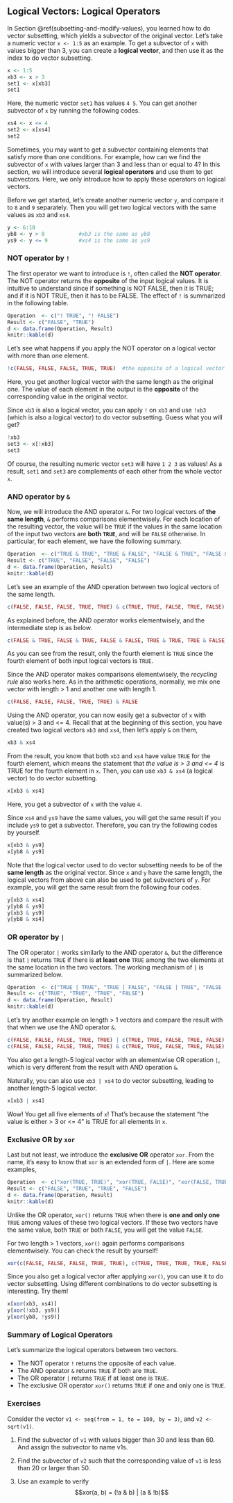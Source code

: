 ## Logical Vectors: Logical Operators{#logical_operators}

In Section \@ref(subsetting-and-modify-values), you learned how to do vector subsetting, which yields a subvector of the original vector. Let's take a numeric vector `x <- 1:5` as an example. To get a subvector of `x` with values bigger than 3, you can create a **logical vector**,  and then use it as the index to do vector subsetting. 

```r
x <- 1:5
xb3 <- x > 3
set1 <- x[xb3]
set1
```

Here, the numeric vector `set1` has values `4 5`. You can get another subvector of `x` by running the following codes.

```r
xs4 <- x <= 4
set2 <- x[xs4]
set2
```

Sometimes, you may want to get a subvector containing elements that satisfy more than one conditions. For example, how can we find the subvector of `x` with values larger than 3 and less than or equal to 4? In this section, we will introduce several **logical operators** and use them to get subvectors.  Here, we only introduce how to apply these operators on logical vectors.
 
Before we get started, let's create another numeric vector `y`, and compare it to `8` and `9` separately. Then you will get two logical vectors with the same values as `xb3` and `xs4`.

```r
y <- 6:10
yb8 <- y > 8           #xb3 is the same as yb8
ys9 <- y <= 9          #xs4 is the same as ys9
```
 
### NOT operator by `!`

The first operator we want to introduce is `!`, often called the **NOT operator**. The NOT operator returns the **opposite** of the input logical values. It is intuitive to understand since if something is NOT FALSE, then it is TRUE; and if it is NOT TRUE, then it has to be FALSE. The effect of `!` is summarized in the following table. 

```r
Operation  <- c("! TRUE", "! FALSE")
Result <- c("FALSE", "TRUE")
d <- data.frame(Operation, Result)
knitr::kable(d)
```

Let's see what happens if you apply the NOT operator on a logical vector with more than one element.

```r
!c(FALSE, FALSE, FALSE, TRUE, TRUE)  #the opposite of a logical vector
```

Here, you get another logical vector with the same length as the original one. The value of each element in the output is the **opposite** of the corresponding value in the original vector. 



Since `xb3` is also a logical vector, you can apply `!` on `xb3` and use `!xb3` (which is also a logical vector) to do vector subsetting. Guess what you will get?

```r
!xb3
set3 <- x[!xb3]
set3
```

Of course, the resulting numeric vector `set3` will have  `1 2 3` as values! As a result, `set1` and `set3` are complements of each other from the whole vector `x`. 


### AND operator by `&`

Now, we will introduce the AND operator `&`. For two logical vectors of **the same length**, `&` performs comparisons elementwisely. For each location of the resulting vector, the value will be `TRUE` if the values in the same location of the input two vectors are **both `TRUE`**, and will be `FALSE` otherwise. In particular, for each element, we have the following summary. 

```r
Operation  <- c("TRUE & TRUE", "TRUE & FALSE", "FALSE & TRUE", "FALSE & FALSE")
Result <- c("TRUE", "FALSE", "FALSE", "FALSE")
d <- data.frame(Operation, Result)
knitr::kable(d)
```


Let's see an example of the AND operation between two logical vectors of the same length. 

```r
c(FALSE, FALSE, FALSE, TRUE, TRUE) & c(TRUE, TRUE, FALSE, TRUE, FALSE)

```

As explained before, the AND operator works elementwisely, and the intermediate step is as below. 

```r
c(FALSE & TRUE, FALSE & TRUE, FALSE & FALSE, TRUE & TRUE, TRUE & FALSE)
```

As you can see from the result, only the fourth element is `TRUE` since the fourth element of both input logical vectors is `TRUE`.  

Since the AND operator makes comparisons elementwisely, the *recycling rule* also works here. As in the arithmetic operations, normally, we mix one vector with length > 1 and another one with length 1.
```r
c(FALSE, FALSE, FALSE, TRUE, TRUE) & FALSE
```


Using the AND operator, you can now easily get a subvector of `x` with value(s) > 3 and <= 4. Recall that at the beginning of this section, you have created two logical vectors `xb3` and `xs4`, then let's apply `&` on them,

```r
xb3 & xs4  
```
 
From the result, you know that both `xb3` and `xs4` have value `TRUE` for the fourth element, which means the statement that *the value is > 3 and <= 4* is TRUE for the fourth element in `x`. Then, you can use `xb3 & xs4` (a logical vector) to do vector subsetting. 

```r
x[xb3 & xs4]                                      
```

Here, you get a subvector of `x` with the value `4`.

Since `xs4` and `ys9` have the same values, you will get the same result if you include `ys9` to get a subvector. Therefore, you can try the following codes by yourself.

```r
x[xb3 & ys9]
x[yb8 & ys9]
```

Note that the logical vector used to do vector subsetting needs to be of the **same length** as the original vector. Since `x` and `y` have the same length, the logical vectors from above can also be used to get subvectors of `y`. For example, you will get the same result from the following four codes.

```r
y[xb3 & xs4]
y[yb8 & ys9]
y[xb3 & ys9]
y[yb8 & xs4]
```



### OR operator by `|`

The OR operator `|` works similarly to the AND operator `&`, but the difference is that `|` returns `TRUE` if there is **at least one** `TRUE` among the two elements at the same location in the two vectors. The working mechanism of `|` is summarized below.

```r
Operation  <- c("TRUE | TRUE", "TRUE | FALSE", "FALSE | TRUE", "FALSE | FALSE")
Result <- c("TRUE", "TRUE", "TRUE", "FALSE")
d <- data.frame(Operation, Result)
knitr::kable(d)
```

Let's try another example on length > 1 vectors and compare the result with that when we use the AND operator `&`. 
```r
c(FALSE, FALSE, FALSE, TRUE, TRUE) | c(TRUE, TRUE, FALSE, TRUE, FALSE)
c(FALSE, FALSE, FALSE, TRUE, TRUE) & c(TRUE, TRUE, FALSE, TRUE, FALSE)
```

You also get a length-5 logical vector with an elementwise OR operation `|`, which is very different from the result with AND operation `&`.

Naturally, you can also use `xb3 | xs4` to do vector subsetting, leading to another length-5 logical vector. 

```r
x[xb3 | xs4]
```

Wow! You get all five elements of `x`! That's because the statement "the value is either > 3 or <= 4" is TRUE for all elements in `x`.

### Exclusive OR by `xor`

Last but not least, we introduce the **exclusive OR** operator `xor`. From the name, it's easy to know that `xor` is an extended form of `|`. Here are some examples,

```r
Operation  <- c("xor(TRUE, TRUE)", "xor(TRUE, FALSE)", "xor(FALSE, TRUE)", "xor(FALSE, FALSE)")
Result <- c("FALSE", "TRUE", "TRUE", "FALSE")
d <- data.frame(Operation, Result)
knitr::kable(d)
```

Unlike the OR operator, `xor()` returns `TRUE` when there is **one and only one** `TRUE` among values of these two logical vectors. If these two vectors have the same value, both `TRUE` or both `FALSE`, you will get the value `FALSE`.

For two length > 1 vectors, `xor()` again performs comparisons elementwisely. You can check the result by yourself!
```r
xor(c(FALSE, FALSE, FALSE, TRUE, TRUE), c(TRUE, TRUE, TRUE, TRUE, FALSE))
```

Since you also get a logical vector after applying `xor()`, you can use it to do vector subsetting. Using different combinations to do vector subsetting is interesting. Try them!

```r
x[xor(xb3, xs4)]
y[xor(!xb3, ys9)]
y[xor(yb8, !ys9)]
```

### Summary of Logical Operators

Let's summarize the logical operators between two vectors. 

- The NOT operator `!` returns the opposite of each value.
- The AND operator `&` returns `TRUE` if both are `TRUE`.
- The OR operator `|` returns `TRUE` if at least one is `TRUE`.
- The exclusive OR operator `xor()` returns `TRUE` if one and only one is `TRUE`.




### Exercises

Consider the vector `v1 <- seq(from = 1, to = 100, by = 3)`, and `v2 <-  sqrt(v1)`. 


1. Find the subvector of `v1` with values bigger than 30 and less than 60. And assign the subvector to name v1s. 

2. Find the subvector of `v2` such that the corresponding value of `v1` is less than 20 or larger than 50.

3. Use an example to verify $$xor(a, b) = (!a & b) | (a & !b)$$


